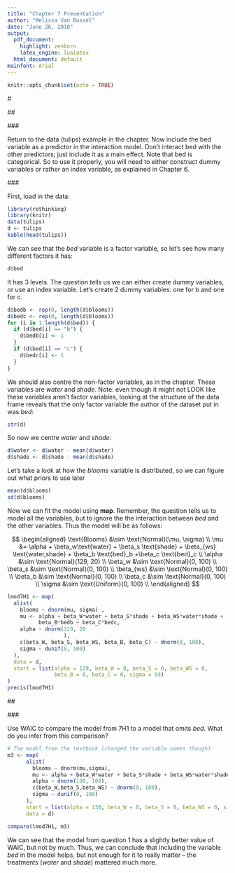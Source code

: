 ---
title: "Chapter 7 Presentation"
author: "Melissa Van Bussel"
date: "June 26, 2018"
output:
  pdf_document:
    highlight: zenburn
    latex_engine: lualatex
  html_document: default
mainfont: Arial
---

```{r setup, include=FALSE}
knitr::opts_chunk$set(echo = TRUE)
```

#\textcolor{cyan}{Chapter 7}

##\textcolor{cyan}{7H1 (2 points)}

###\textcolor{cyan}{The question}

Return to the data (tulips) example in the chapter. Now include the bed variable as a predictor in the interaction model. Don't interact bed with the other predictors; just include it as a main effect. Note that bed is categorical. So to use it properly, you will need to either construct dummy variables or rather an index variable, as explained in Chapter 6. 

###\textcolor{cyan}{The solution}
 
First, load in the data:

```{r, message = FALSE, warning = FALSE}
library(rethinking)
library(knitr)
data(tulips)
d <- tulips 
kable(head(tulips))
```

We can see that the *bed* variable is a factor variable, so let's see how many different factors it has: 

```{r}
d$bed
```

It has 3 levels. The question tells us we can either create dummy variables, or use an index variable. Let's create 2 dummy variables: one for b and one for c. 

```{r}
d$bedb <- rep(0, length(d$blooms))
d$bedc <- rep(0, length(d$blooms))
for (i in 1:length(d$bed)) {
  if (d$bed[i] == "b") {
    d$bedb[i] <- 1
  }
  if (d$bed[i] == "c") {
    d$bedc[i] <- 1
  } 
}
```

We should also centre the non-factor variables, as in the chapter. These variables are *water* and *shade*. Note: even though it might not LOOK like these variables aren't factor variables, looking at the structure of the data frame reveals that the only factor variable the author of the dataset put in was *bed*:

```{r}
str(d)
```

So now we centre *water* and *shade*: 

```{r}
d$water <- d$water - mean(d$water)
d$shade <- d$shade - mean(d$shade)
```

Let's take a look at how the *blooms* variable is distributed, so we can figure out what priors to use later

```{r}
mean(d$blooms)
sd(d$blooms)
```

Now we can fit the model using **map**. Remember, the question tells us to model all the variables, but to ignore the  the interaction between *bed* and the other variables. Thus the model will be as follows: 

$$
\begin{aligned}
\text{Blooms} &\sim \text{Normal}(\mu, \sigma) \\
\mu &= \alpha + \beta_w\text{water} + \beta_s \text{shade} + \beta_{ws} \text{water,shade} + \beta_b \text{bed}_b +\beta_c \text{bed}_c \\
\alpha &\sim \text{Normal}(129, 20) \\
\beta_w &\sim \text{Normal}(0, 100) \\
\beta_s &\sim \text{Normal}(0, 100) \\
\beta_{ws} &\sim \text{Normal}(0, 100) \\
\beta_b &\sim \text{Normal}(0, 100) \\
\beta_c &\sim \text{Normal}(0, 100) \\
\sigma &\sim \text{Uniform}(0, 100) \\
\end{aligned}
$$

```{r}
lmod7H1 <- map(
  alist(
    blooms ~ dnorm(mu, sigma) ,
    mu <- alpha + beta_W*water + beta_S*shade + beta_WS*water*shade + 
          beta_B*bedb + beta_C*bedc,
    alpha ~ dnorm(129, 20
                  ),
    c(beta_W, beta_S, beta_WS, beta_B, beta_C) ~ dnorm(0, 100),
    sigma ~ dunif(0, 100)
  ),
  data = d,
  start = list(alpha = 129, beta_W = 0, beta_S = 0, beta_WS = 0, 
               beta_B = 0, beta_C = 0, sigma = 93)
)
precis(lmod7H1)
```

##\textcolor{cyan}{7H2 (2 points)}

###\textcolor{cyan}{The Question}

Use WAIC to compare the model from 7H1 to a model that omits *bed*. What do you infer from this comparison? 

```{r, message = FALSE, warning = FALSE}
# The model from the textbook (changed the variable names though)
m3 <- map(
      alist(
        blooms ~ dnorm(mu,sigma),
        mu <- alpha + beta_W*water + beta_S*shade + beta_WS*water*shade,
        alpha ~ dnorm(130, 100),
        c(beta_W,beta_S,beta_WS) ~ dnorm(0, 100),
        sigma ~ dunif(0, 100)
      ),
      start = list(alpha = 130, beta_W = 0, beta_S = 0, beta_WS = 0, sigma = 90),
      data = d)

compare(lmod7H1, m3)
```

We can see that the model from question 1 has a slightly better value of WAIC, but not by much. Thus, we can conclude that including the variable *bed* in the model helps, but not enough for it to really matter -- the treatments (*water* and *shade*) mattered much more. 